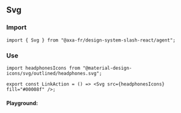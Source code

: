 
<Meta of={ActionStories} />

## Svg

### Import

```tsx title="test.js"
import { Svg } from "@axa-fr/design-system-slash-react/agent";
```

### Use

<Canvas of={ActionStories.Headphones} />

```tsx title="test.js"
import headphonesIcons from "@material-design-icons/svg/outlined/headphones.svg";

export const LinkAction = () => <Svg src={headphonesIcons} fill="#00008f" />;
```

#### Playground:

<Canvas of={ActionStories.Default} />

<Controls of={ActionStories.Default} />
